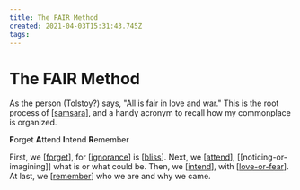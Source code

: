 ```yaml
---
title: The FAIR Method
created: 2021-04-03T15:31:43.745Z
tags:
---
```


# The FAIR Method

As the person (Tolstoy?) says, "All is fair in love and war."
This is the root process of [[samsara]], and a handy acronym to recall how my commonplace is organized.

**F**orget **A**ttend **I**ntend **R**emember

First, we [[forget]], for [[ignorance]] is [[bliss]].
Next, we [[attend]], [[noticing-or-imagining]] what is or what could be.
Then, we [[intend]], with [[love-or-fear]].
At last, we [[remember]] who we are and why we came.

[//begin]: # "Autogenerated link references for markdown compatibility"
[samsara]: attend/samsara "Samsara"
[forget]: forget "Forget"
[ignorance]: attend/ignorance "Ignorance"
[bliss]: attend/bliss "bliss"
[attend]: attend "Attend"
[intend]: intend "Intention"
[love-or-fear]: attend/love-or-fear "love-or-fear"
[remember]: remember "Remember"
[//end]: # "Autogenerated link references"
